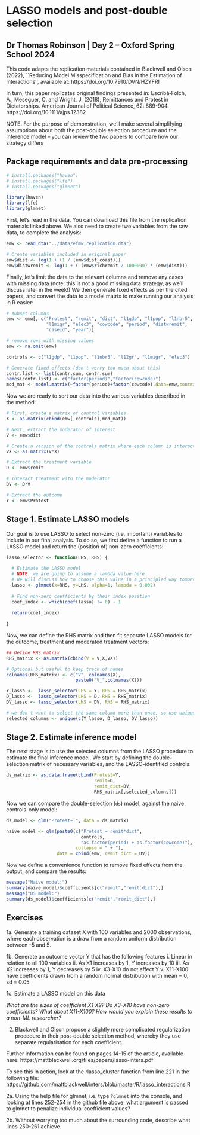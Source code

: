 # LASSO models and post-double selection
## Dr Thomas Robinson | Day 2 -- Oxford Spring School 2024

This code adapts the replication materials contained in Blackwell and Olson (2022), ``Reducing Model Misspecification and Bias in the Estimation of Interactions'', available at: https://doi.org/10.7910/DVN/HZYFRI

In turn, this paper replicates original findings presented in: Escribà‐Folch, A., Meseguer, C. and Wright, J. (2018), Remittances and Protest in Dictatorships. American Journal of Political Science, 62: 889-904. https://doi.org/10.1111/ajps.12382

NOTE: For the purpose of demonstration, we'll make several simplifying assumptions about both the post-double selection procedure and the inference model -- you can review the two papers to compare how our strategy differs

## Package requirements and data pre-processing

```r
# install.packages("haven")
# install.packages("lfe")
# install.packages("glmnet")

library(haven)
library(lfe)
library(glmnet)
```

First, let's read in the data. You can download this file from the replication materials linked above. We also need to create two variables from the raw data, to complete the analysis:

```r
emw <- read_dta("../data/efmw_replication.dta")

# Create variables included in original paper
emw$dist <- log(1 + (1 / (emw$dist_coast)))
emw$distwremit <- log(1 + ( (emw$richremit / 1000000) * (emw$dist)))
```

Finally, let's limit the data to the relevant columns and remove any cases with missing data (note: this is not a good missing data strategy, as we'll discuss later in the week!) We then generate fixed effects as per the cited papers, and convert the data to a model matrix to make running our analysis in R easier:

```r

# subset columns
emw <- emw[, c("Protest", "remit", "dict", "l1gdp", "l1pop", "l1nbr5", "l12gr",
               "l1migr", "elec3", "cowcode", "period", "distwremit",
               "caseid", "year")]

# remove rows with missing values
emw <- na.omit(emw)

controls <- c("l1gdp", "l1pop", "l1nbr5", "l12gr", "l1migr", "elec3")

# Generate fixed effects (don't worry too much about this)
contr.list <- list(contr.sum, contr.sum)
names(contr.list) <- c("factor(period)","factor(cowcode)")
mod_mat <- model.matrix(~factor(period)+factor(cowcode),data=emw,contrasts.arg=contr.list)[,-1]
```

Now we are ready to sort our data into the various variables described in the method:

```r
# First, create a matrix of control variables
X <- as.matrix(cbind(emw[,controls],mod_mat))

# Next, extract the moderator of interest
V <- emw$dict

# Create a version of the controls matrix where each column is interacted with V
VX <- as.matrix(V*X)

# Extract the treatment variable
D <- emw$remit

# Interact treatment with the moderator
DV <- D*V

# Extract the outcome
Y <- emw$Protest
```


## Stage 1. Estimate LASSO models

Our goal is to use LASSO to select non-zero (i.e. important) variables to include in our final analysis. To do so, we first define a function to run a LASSO model and return the (position of) non-zero coefficients:

```r
lasso_selector <- function(LHS, RHS) {
  
  # Estimate the LASSO model
  # NOTE: we are going to assume a lambda value here
  # We will discuss how to choose this value in a principled way tomorrow
  lasso <- glmnet(x=RHS, y=LHS, alpha=1, lambda = 0.002)
  
  # Find non-zero coefficients by their index position
  coef_index <- which(coef(lasso) != 0) - 1 
  
  return(coef_index)
  
}
```

Now, we can define the RHS matrix and then fit separate LASSO models for the outcome, treatment and moderated treatment vectors:

```r

## Define RHS matrix
RHS_matrix <- as.matrix(cbind(V = V,X,VX))

# Optional but useful to keep track of names
colnames(RHS_matrix) <- c("V", colnames(X), 
                          paste0("V_",colnames(X)))

Y_lasso <-  lasso_selector(LHS = Y, RHS = RHS_matrix)
D_lasso <-  lasso_selector(LHS = D, RHS = RHS_matrix)
DV_lasso <- lasso_selector(LHS = DV, RHS = RHS_matrix)

# we don't want to select the same column more than once, so use unique()
selected_columns <- unique(c(Y_lasso, D_lasso, DV_lasso))
```

## Stage 2. Estimate inference model

The next stage is to use the selected columns from the LASSO procedure to estimate the final inference model. We start by defining the double-selection matrix of necessary variables, and the LASSO-identified controls:

```r
ds_matrix <- as.data.frame(cbind(Protest=Y,
                                 remit=D,
                                 remit_dict=DV,
                                 RHS_matrix[,selected_columns]))
```

Now we can compare the double-selection (`ds`) model, against the naive controls-only model:

```r
ds_model <- glm("Protest~.", data = ds_matrix)

naive_model <- glm(paste0(c("Protest ~ remit*dict",
                            controls,
                            "as.factor(period) + as.factor(cowcode)"), 
                          collapse = " + "),
                   data = cbind(emw, remit_dict = DV))
```

Now we define a convenience function to remove fixed effects from the output, and compare the results:

```r
message("Naive model:")
summary(naive_model)$coefficients[c("remit","remit:dict"),]
message("DS model:")
summary(ds_model)$coefficients[c("remit","remit_dict"),]
```

## Exercises

1a. Generate a training dataset X with 100 variables and 2000 observations, where each observation is a draw from a random uniform distribution between -5 and 5.

1b. Generate an outcome vector Y that has the following features
   i.     Linear in relation to all 100 variables
   ii.    As X1 increases by 1, Y increases by 10
   iii.   As X2 increases by 1, Y decreases by 5
   iv.    X3-X10 do not affect Y
   v.     X11-X100 have coefficients drawn from a random normal distribution with mean = 0, sd = 0.05

1c. Estimate a LASSO model on this data

*What are the sizes of coefficient X1 X2? Do X3-X10 have non-zero coefficients? What about X11-X100? How would you explain these results to a non-ML researcher?*


2. Blackwell and Olson propose a slightly more complicated regularization procedure in their post-double selection method, whereby they use separate regularisation for each coefficient.

Further information can be found on pages 14-15 of the article, available here:
https://mattblackwell.org/files/papers/lasso-inters.pdf

To see this in action, look at the rlasso_cluster function from line 221 in the following file:
https://github.com/mattblackwell/inters/blob/master/R/lasso_interactions.R

2a. Using the help file for glmnet, i.e. type `?glmnet` into the console, and looking at lines 252-254 in the github file above, what argument is passed to glmnet to penalize individual coefficient values?

2b. Without worrying too much about the surrounding code, describe what lines 250-261 achieve. 
